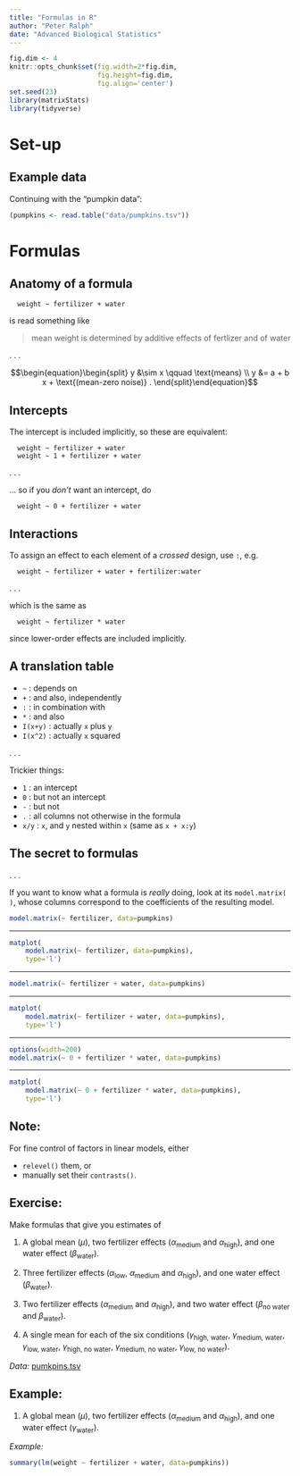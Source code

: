 ```yaml
---
title: "Formulas in R"
author: "Peter Ralph"
date: "Advanced Biological Statistics"
---
```


```r
fig.dim <- 4
knitr::opts_chunk$set(fig.width=2*fig.dim,
                      fig.height=fig.dim,
                      fig.align='center')
set.seed(23)
library(matrixStats)
library(tidyverse)
```

# Set-up

## Example data

Continuing with the "pumpkin data":

```r
(pumpkins <- read.table("data/pumpkins.tsv"))
```

# Formulas

## Anatomy of a formula

```
  weight ~ fertilizer + water
```

is read something like

> mean weight is determined by additive effects of fertlizer and of water

. . .

$$\begin{equation}\begin{split}
    y &\sim x \qquad \text{means} \\
    y &= a + b x + \text{(mean-zero noise)} .
\end{split}\end{equation}$$

## Intercepts

The intercept is included implicitly, so these are equivalent:
```
  weight ~ fertilizer + water
  weight ~ 1 + fertilizer + water
```

. . .

... so if you *don't* want an intercept, do
```
  weight ~ 0 + fertilizer + water
```

## Interactions

To assign an effect to each element of a *crossed* design, use `:`, e.g.
```
  weight ~ fertilizer + water + fertilizer:water
```

. . .

which is the same as
```
  weight ~ fertilizer * water
```
since lower-order effects are included implicitly.


## A translation table

- `~` : depends on
- `+` : and also, independently
- `:` : in combination with
- `*` : and also
- `I(x+y)` : actually `x` plus `y`
- `I(x^2)` : actually `x` squared

. . .

Trickier things:

- `1` : an intercept
- `0` : but not an intercept
- `-` : but not
- `.` : all columns not otherwise in the formula
- `x/y` : `x`, and `y` nested within `x` (same as `x + x:y`)

## The secret to formulas



. . .

If you want to know what a formula is *really* doing,
look at its `model.matrix( )`,
whose columns correspond to the coefficients of the resulting model.

```r
model.matrix(~ fertilizer, data=pumpkins)
```

-----------------

```r
matplot(
    model.matrix(~ fertilizer, data=pumpkins),
    type='l')
```

------------

```r
model.matrix(~ fertilizer + water, data=pumpkins)
```


------------

```r
matplot(
    model.matrix(~ fertilizer + water, data=pumpkins),
    type='l')
```

------------

```r
options(width=200)
model.matrix(~ 0 + fertilizer * water, data=pumpkins)
```

------------

```r
matplot(
    model.matrix(~ 0 + fertilizer * water, data=pumpkins),
    type='l')
```

## Note:

For fine control of factors in linear models, either

- `relevel()` them, or
- manually set their `contrasts()`.

## Exercise:

Make formulas that give you estimates of

1. A global mean ($\mu$), two fertilizer effects ($\alpha_\text{medium}$ and $\alpha_\text{high}$),
    and one water effect ($\beta_\text{water}$).

2. Three fertilizer effects ($\alpha_\text{low}$, $\alpha_\text{medium}$ and $\alpha_\text{high}$),
    and one water effect ($\beta_\text{water}$).

3. Two fertilizer effects ($\alpha_\text{medium}$ and $\alpha_\text{high}$),
    and two water effect ($\beta_\text{no water}$ and $\beta_\text{water}$).

4. A single mean for each of the six conditions 
   ($\gamma_\text{high, water}$, $\gamma_\text{medium, water}$, $\gamma_\text{low, water}$, 
   $\gamma_\text{high, no water}$, $\gamma_\text{medium, no water}$, $\gamma_\text{low, no water}$).

*Data:* [pumkpins.tsv](https://github.com/UO-Biostats/UO_ABS/raw/master/CLASS_MATERIALS/Lectures/data/pumpkins.tsv)

## Example:

1. A global mean ($\mu$), two fertilizer effects ($\alpha_\text{medium}$ and $\alpha_\text{high}$),
    and one water effect ($\gamma_\text{water}$).

*Example:*
```r
summary(lm(weight ~ fertilizer + water, data=pumpkins))
```
